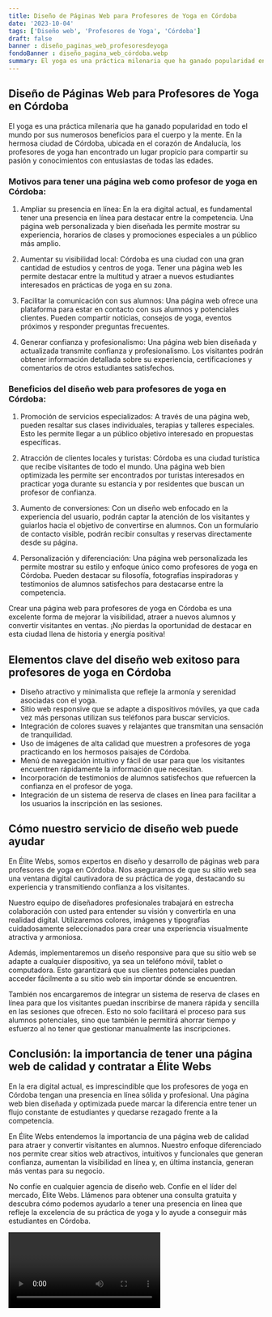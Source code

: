 ```yaml
---
title: Diseño de Páginas Web para Profesores de Yoga en Córdoba
date: '2023-10-04'
tags: ['Diseño web', 'Profesores de Yoga', 'Córdoba']
draft: false
banner : diseño_paginas_web_profesoresdeyoga
fondoBanner : diseño_pagina_web_córdoba.webp
summary: El yoga es una práctica milenaria que ha ganado popularidad en todo el mundo por sus numerosos beneficios para el cuerpo y la mente. En la hermosa ciudad de Córdoba, ubicada en el corazón de Andalucía, los profesores de yoga han encontrado un lugar propicio para compartir su pasión y conocimientos con entusiastas de todas las edades.
---
```


## Diseño de Páginas Web para Profesores de Yoga en Córdoba

El yoga es una práctica milenaria que ha ganado popularidad en todo el mundo por sus numerosos beneficios para el cuerpo y la mente. En la hermosa ciudad de Córdoba, ubicada en el corazón de Andalucía, los profesores de yoga han encontrado un lugar propicio para compartir su pasión y conocimientos con entusiastas de todas las edades.

### Motivos para tener una página web como profesor de yoga en Córdoba:
1. Ampliar su presencia en línea: En la era digital actual, es fundamental tener una presencia en línea para destacar entre la competencia. Una página web personalizada y bien diseñada les permite mostrar su experiencia, horarios de clases y promociones especiales a un público más amplio.

2. Aumentar su visibilidad local: Córdoba es una ciudad con una gran cantidad de estudios y centros de yoga. Tener una página web les permite destacar entre la multitud y atraer a nuevos estudiantes interesados en prácticas de yoga en su zona.

3. Facilitar la comunicación con sus alumnos: Una página web ofrece una plataforma para estar en contacto con sus alumnos y potenciales clientes. Pueden compartir noticias, consejos de yoga, eventos próximos y responder preguntas frecuentes.

4. Generar confianza y profesionalismo: Una página web bien diseñada y actualizada transmite confianza y profesionalismo. Los visitantes podrán obtener información detallada sobre su experiencia, certificaciones y comentarios de otros estudiantes satisfechos.

### Beneficios del diseño web para profesores de yoga en Córdoba:
1. Promoción de servicios especializados: A través de una página web, pueden resaltar sus clases individuales, terapias y talleres especiales. Esto les permite llegar a un público objetivo interesado en propuestas específicas.

2. Atracción de clientes locales y turistas: Córdoba es una ciudad turística que recibe visitantes de todo el mundo. Una página web bien optimizada les permite ser encontrados por turistas interesados en practicar yoga durante su estancia y por residentes que buscan un profesor de confianza.

3. Aumento de conversiones: Con un diseño web enfocado en la experiencia del usuario, podrán captar la atención de los visitantes y guiarlos hacia el objetivo de convertirse en alumnos. Con un formulario de contacto visible, podrán recibir consultas y reservas directamente desde su página.

4. Personalización y diferenciación: Una página web personalizada les permite mostrar su estilo y enfoque único como profesores de yoga en Córdoba. Pueden destacar su filosofía, fotografías inspiradoras y testimonios de alumnos satisfechos para destacarse entre la competencia.

Crear una página web para profesores de yoga en Córdoba es una excelente forma de mejorar la visibilidad, atraer a nuevos alumnos y convertir visitantes en ventas. ¡No pierdas la oportunidad de destacar en esta ciudad llena de historia y energía positiva!

<GifSeo />

<Cta />

## Elementos clave del diseño web exitoso para profesores de yoga en Córdoba

- Diseño atractivo y minimalista que refleje la armonía y serenidad asociadas con el yoga.
- Sitio web responsive que se adapte a dispositivos móviles, ya que cada vez más personas utilizan sus teléfonos para buscar servicios.
- Integración de colores suaves y relajantes que transmitan una sensación de tranquilidad.
- Uso de imágenes de alta calidad que muestren a profesores de yoga practicando en los hermosos paisajes de Córdoba.
- Menú de navegación intuitivo y fácil de usar para que los visitantes encuentren rápidamente la información que necesitan.
- Incorporación de testimonios de alumnos satisfechos que refuercen la confianza en el profesor de yoga.
- Integración de un sistema de reserva de clases en línea para facilitar a los usuarios la inscripción en las sesiones.

## Cómo nuestro servicio de diseño web puede ayudar

En Élite Webs, somos expertos en diseño y desarrollo de páginas web para profesores de yoga en Córdoba. Nos aseguramos de que su sitio web sea una ventana digital cautivadora de su práctica de yoga, destacando su experiencia y transmitiendo confianza a los visitantes.

Nuestro equipo de diseñadores profesionales trabajará en estrecha colaboración con usted para entender su visión y convertirla en una realidad digital. Utilizaremos colores, imágenes y tipografías cuidadosamente seleccionados para crear una experiencia visualmente atractiva y armoniosa.

Además, implementaremos un diseño responsive para que su sitio web se adapte a cualquier dispositivo, ya sea un teléfono móvil, tablet o computadora. Esto garantizará que sus clientes potenciales puedan acceder fácilmente a su sitio web sin importar dónde se encuentren.

También nos encargaremos de integrar un sistema de reserva de clases en línea para que los visitantes puedan inscribirse de manera rápida y sencilla en las sesiones que ofrecen. Esto no solo facilitará el proceso para sus alumnos potenciales, sino que también le permitirá ahorrar tiempo y esfuerzo al no tener que gestionar manualmente las inscripciones.

## Conclusión: la importancia de tener una página web de calidad y contratar a Élite Webs

En la era digital actual, es imprescindible que los profesores de yoga en Córdoba tengan una presencia en línea sólida y profesional. Una página web bien diseñada y optimizada puede marcar la diferencia entre tener un flujo constante de estudiantes y quedarse rezagado frente a la competencia.

En Élite Webs entendemos la importancia de una página web de calidad para atraer y convertir visitantes en alumnos. Nuestro enfoque diferenciado nos permite crear sitios web atractivos, intuitivos y funcionales que generan confianza, aumentan la visibilidad en línea y, en última instancia, generan más ventas para su negocio.

No confíe en cualquier agencia de diseño web. Confíe en el líder del mercado, Élite Webs. Llámenos para obtener una consulta gratuita y descubra cómo podemos ayudarlo a tener una presencia en línea que refleje la excelencia de su práctica de yoga y lo ayude a conseguir más estudiantes en Córdoba.

<Video />

<CtaBot job='Profesores de Yoga' city='Córdoba'/>

<Gmaps query='Córdoba+españa+maps' />